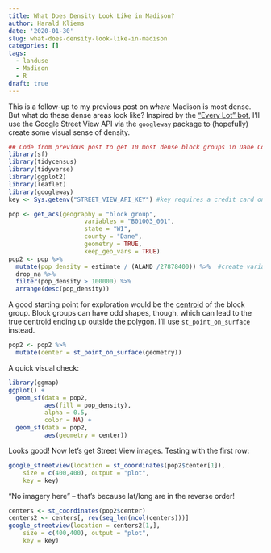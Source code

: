 ```yaml
---
title: What Does Density Look Like in Madison?
author: Harald Kliems
date: '2020-01-30'
slug: what-does-density-look-like-in-madison
categories: []
tags:
  - landuse
  - Madison
  - R
draft: true  
---
```

This is a follow-up to my previous post on *where* Madison is most dense. But what do these dense areas look like? Inspired by the ["Every Lot" bot]( http://fakeisthenewreal.org/everylot/), I'll use the Google Street View API via the `googleway` package to (hopefully) create some visual sense of density. 
```r
## Code from previous post to get 10 most dense block groups in Dane County
library(sf)
library(tidycensus)
library(tidyverse)
library(ggplot2)
library(leaflet)
library(googleway)
key <- Sys.getenv("STREET_VIEW_API_KEY") #key requires a credit card on file

pop <- get_acs(geography = "block group", 
                     variables = "B01003_001", 
                     state = "WI",
                     county = "Dane",
                     geometry = TRUE,
                     keep_geo_vars = TRUE)
pop2 <- pop %>% 
  mutate(pop_density = estimate / (ALAND /27878400)) %>%  #create variable for population density
  drop_na %>%
  filter(pop_density > 100000) %>% 
  arrange(desc(pop_density))                     
```

A good starting point for exploration would be the [centroid](https://en.wikipedia.org/wiki/Centroid#Of_a_polygon) of the block group. Block groups can have odd shapes, though, which can lead to the true centroid ending up outside the polygon. I'll use `st_point_on_surface` instead.

```r
pop2 <- pop2 %>% 
  mutate(center = st_point_on_surface(geometry))
```
A quick visual check:
```r
library(ggmap)
ggplot() +
  geom_sf(data = pop2,
          aes(fill = pop_density), 
          alpha = 0.5,
          color = NA) +
  geom_sf(data = pop2,
          aes(geometry = center))
```
Looks good! Now let's get Street View images. Testing with the first row:

```r
google_streetview(location = st_coordinates(pop2$center[1]),
    size = c(400,400), output = "plot",
    key = key)
```
"No imagery here" -- that's because lat/long are in the reverse order! 
```r
centers <- st_coordinates(pop2$center)
centers2 <- centers[, rev(seq_len(ncol(centers)))]
google_streetview(location = centers2[1,],
    size = c(400,400), output = "plot",
    key = key)
```

